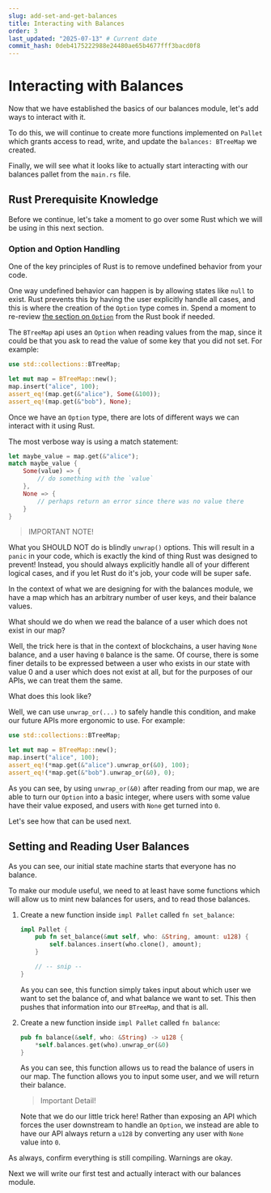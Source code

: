```yaml
---
slug: add-set-and-get-balances
title: Interacting with Balances
order: 3
last_updated: "2025-07-13" # Current date
commit_hash: 0deb4175222988e24480ae65b4677fff3bacd0f8
---
```


# Interacting with Balances

Now that we have established the basics of our balances module, let's add ways to interact with it.

To do this, we will continue to create more functions implemented on `Pallet` which grants access to read, write, and update the `balances: BTreeMap` we created.

Finally, we will see what it looks like to actually start interacting with our balances pallet from the `main.rs` file.

## Rust Prerequisite Knowledge

Before we continue, let's take a moment to go over some Rust which we will be using in this next section.

### Option and Option Handling

One of the key principles of Rust is to remove undefined behavior from your code.

One way undefined behavior can happen is by allowing states like `null` to exist. Rust prevents this by having the user explicitly handle all cases, and this is where the creation of the `Option` type comes in. Spend a moment to re-review [the section on `Option`](https://doc.rust-lang.org/book/ch06-01-defining-an-enum.html?highlight=option#the-option-enum-and-its-advantages-over-null-values) from the Rust book if needed.

The `BTreeMap` api uses an `Option` when reading values from the map, since it could be that you ask to read the value of some key that you did not set. For example:

```rust
use std::collections::BTreeMap;

let mut map = BTreeMap::new();
map.insert("alice", 100);
assert_eq!(map.get(&"alice"), Some(&100));
assert_eq!(map.get(&"bob"), None);
```

Once we have an `Option` type, there are lots of different ways we can interact with it using Rust.

The most verbose way is using a match statement:

```rust
let maybe_value = map.get(&"alice");
match maybe_value {
	Some(value) => {
		// do something with the `value`
	},
	None => {
		// perhaps return an error since there was no value there
	}
}
```


> IMPORTANT NOTE!

What you SHOULD NOT do is blindly `unwrap()` options. This will result in a `panic` in your code, which is exactly the kind of thing Rust was designed to prevent! Instead, you should always explicitly handle all of your different logical cases, and if you let Rust do it's job, your code will be super safe.

In the context of what we are designing for with the balances module, we have a map which has an arbitrary number of user keys, and their balance values.

What should we do when we read the balance of a user which does not exist in our map?

Well, the trick here is that in the context of blockchains, a user having `None` balance, and a user having `0` balance is the same. Of course, there is some finer details to be expressed between a user who exists in our state with value 0 and a user which does not exist at all, but for the purposes of our APIs, we can treat them the same.

What does this look like?

Well, we can use `unwrap_or(...)` to safely handle this condition, and make our future APIs more ergonomic to use. For example:

```rust
use std::collections::BTreeMap;

let mut map = BTreeMap::new();
map.insert("alice", 100);
assert_eq!(*map.get(&"alice").unwrap_or(&0), 100);
assert_eq!(*map.get(&"bob").unwrap_or(&0), 0);
```

As you can see, by using `unwrap_or(&0)` after reading from our map, we are able to turn our `Option` into a basic integer, where users with some value have their value exposed, and users with `None` get turned into `0`.

Let's see how that can be used next.

## Setting and Reading User Balances

As you can see, our initial state machine starts that everyone has no balance.

To make our module useful, we need to at least have some functions which will allow us to mint new balances for users, and to read those balances.

1. Create a new function inside `impl Pallet` called `fn set_balance`:

	```rust
	impl Pallet {
		pub fn set_balance(&mut self, who: &String, amount: u128) {
			self.balances.insert(who.clone(), amount);
		}

		// -- snip --
	}
	```

	As you can see, this function simply takes input about which user we want to set the balance of, and what balance we want to set. This then pushes that information into our `BTreeMap`, and that is all.

2. Create a new function inside `impl Pallet` called `fn balance`:

	```rust
	pub fn balance(&self, who: &String) -> u128 {
		*self.balances.get(who).unwrap_or(&0)
	}
	```

	As you can see, this function allows us to read the balance of users in our map. The function allows you to input some user, and we will return their balance.

	> Important Detail!

	Note that we do our little trick here! Rather than exposing an API which forces the user downstream to handle an `Option`, we instead are able to have our API always return a `u128` by converting any user with `None` value into `0`.

As always, confirm everything is still compiling. Warnings are okay.

Next we will write our first test and actually interact with our balances module.
